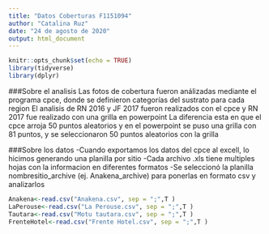 ```yaml
---
title: "Datos Coberturas F1151094"
author: "Catalina Ruz"
date: "24 de agosto de 2020"
output: html_document
---
```


```r
knitr::opts_chunk$set(echo = TRUE)
library(tidyverse)
library(dplyr)
```


###Sobre el analisis
Las fotos de cobertura fueron análizadas mediante el programa cpce, donde se definieron categorías del sustrato para cada region
El analisis de RN 2016 y JF 2017 fueron realizados con el cpce y RN 2017 fue realizado con una grilla en powerpoint
La diferencia esta en que el cpce arroja 50 puntos aleatorios y en el powerpoint se puso una grilla con 81 puntos, y se seleccionaron 50 puntos aleatorios con la grilla

###Sobre los datos
-Cuando exportamos los datos del  cpce al excell, lo hicimos generando una planilla por sitio
-Cada archivo .xls tiene multiples hojas con la informacion en diferentes formatos
-Se seleccionó la planilla nombresitio_archive (ej. Anakena_archive) para ponerlas en formato csv y analizarlos
```r
Anakena<-read.csv("Anakena.csv", sep = ";",T ) 
LaPerouse<-read.csv("La Perouse.csv", sep = ";",T )
Tautara<-read.csv("Motu tautara.csv", sep = ";",T )
FrenteHotel<-read.csv("Frente Hotel.csv", sep = ";",T )
```

